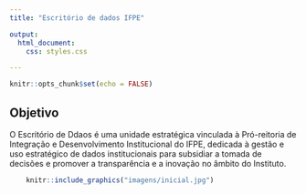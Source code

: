 ---
title: "Escritório de dados IFPE"

output: 
  html_document:
    css: styles.css

---   

```{r setup, include=FALSE}

knitr::opts_chunk$set(echo = FALSE)

```

## Objetivo

O Escritório de Ddaos é uma unidade estratégica vinculada à Pró-reitoria de Integração e Desenvolvimento Institucional do IFPE, dedicada à gestão e uso estratégico de dados institucionais para subsidiar a tomada de decisões e promover a transparência e a inovação no âmbito do Instituto.

```{r message=FALSE, warning=FALSE,fig.align='center'}
    knitr::include_graphics("imagens/inicial.jpg")

```   

